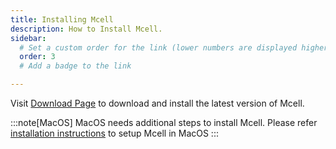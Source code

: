 ```yaml
---
title: Installing Mcell
description: How to Install Mcell.
sidebar:
  # Set a custom order for the link (lower numbers are displayed higher up)
  order: 3
  # Add a badge to the link

---
```


Visit [Download Page](https://mcell.org/download) to download and install the latest version of Mcell.

:::note[MacOS]
MacOS needs additional steps to install Mcell. Please refer [installation instructions](https://mcell.org/mcell4_documentation/installation.html) to setup Mcell in MacOS
:::











